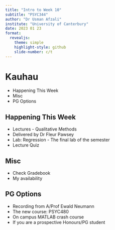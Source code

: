 ```yaml
---
title: "Intro to Week 10"
subtitle: "PSYC344"
author: "Dr Usman Afzali"
institute: "University of Canterbury"
date: 2023 01 23
format: 
  revealjs:
    theme: simple
    highlight-style: github
    slide-number: c/t
---
```


# Kauhau {background-color="green"}

::: incremental
-   Happening This Week
-   Misc
-   PG Options
:::

## Happening This Week {background-color="green"}

::: incremental
-   Lectures - Qualitative Methods
-   Delivered by Dr Fleur Pawsey
-   Lab: Regression - The final lab of the semester
-   Lecture Quiz
:::

## Misc {background-color="green"}

::: incremental
-   Check Gradebook
-   My availability
:::

## PG Options {background-color="green"}

::: incremental
-   Recording from A/Prof Ewald Neumann
-   The new course: PSYC480
-   On campus MATLAB crash course
-   If you are a prospective Honours/PG student
:::
